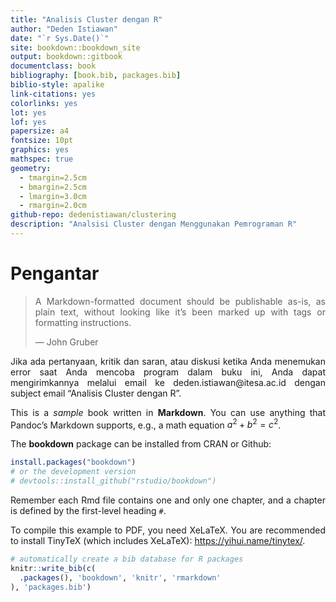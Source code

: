 ```yaml
--- 
title: "Analisis Cluster dengan R"
author: "Deden Istiawan"
date: "`r Sys.Date()`"
site: bookdown::bookdown_site
output: bookdown::gitbook
documentclass: book
bibliography: [book.bib, packages.bib]
biblio-style: apalike
link-citations: yes
colorlinks: yes
lot: yes
lof: yes
papersize: a4
fontsize: 10pt
graphics: yes
mathspec: true
geometry:
  - tmargin=2.5cm
  - bmargin=2.5cm
  - lmargin=3.0cm
  - rmargin=2.0cm
github-repo: dedenistiawan/clustering
description: "Analsisi Cluster dengan Menggunakan Pemrograman R"
---
```


# Pengantar {-}
```{=html}
<style>
body{
text-align: justify}
</style>
```
> A Markdown-formatted document should be publishable as-is, as plain text, without looking like it’s been marked up with tags or formatting instructions.  
> 
> --- John Gruber


Jika ada pertanyaan, kritik dan saran, atau diskusi ketika Anda menemukan error saat Anda mencoba program dalam buku ini, Anda dapat mengirimkannya melalui email ke deden.istiawan@itesa.ac.id dengan subject email “Analisis Cluster dengan R”.

This is a _sample_ book written in **Markdown**. You can use anything that Pandoc's Markdown supports, e.g., a math equation $a^2 + b^2 = c^2$.

The **bookdown** package can be installed from CRAN or Github:

```r
install.packages("bookdown")
# or the development version
# devtools::install_github("rstudio/bookdown")
```

Remember each Rmd file contains one and only one chapter, and a chapter is defined by the first-level heading `#`.

To compile this example to PDF, you need XeLaTeX. You are recommended to install TinyTeX (which includes XeLaTeX): <https://yihui.name/tinytex/>.

```r
# automatically create a bib database for R packages
knitr::write_bib(c(
  .packages(), 'bookdown', 'knitr', 'rmarkdown'
), 'packages.bib')
```
